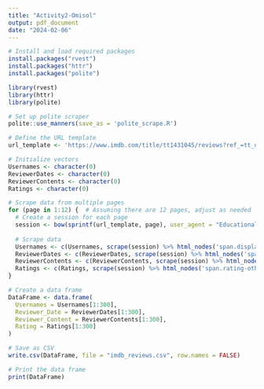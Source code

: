 ```yaml
---
title: "Activity2-Omisol"
output: pdf_document
date: "2024-02-06"
---
```


``` r
# Install and load required packages
install.packages("rvest")
install.packages("httr")
install.packages("polite")

library(rvest)
library(httr)
library(polite)

# Set up polite scraper
polite::use_manners(save_as = 'polite_scrape.R')

# Define the URL template
url_template <- 'https://www.imdb.com/title/tt1431045/reviews?ref_=tt_urv'

# Initialize vectors
Usernames <- character(0)
ReviewerDates <- character(0)
ReviewerContents <- character(0)
Ratings <- character(0)

# Scrape data from multiple pages
for (page in 1:12) {  # Assuming there are 12 pages, adjust as needed
  # Create a session for each page
  session <- bow(sprintf(url_template, page), user_agent = "Educational")
 
  # Scrape data
  Usernames <- c(Usernames, scrape(session) %>% html_nodes('span.display-name-link') %>% html_text())
  ReviewerDates <- c(ReviewerDates, scrape(session) %>% html_nodes('span.review-date') %>% html_text())
  ReviewerContents <- c(ReviewerContents, scrape(session) %>% html_nodes('div.text.show-more__control') %>% html_text())
  Ratings <- c(Ratings, scrape(session) %>% html_nodes('span.rating-other-user-rating') %>% html_text())
}

# Create a data frame
DataFrame <- data.frame(
  Usernames = Usernames[1:300],
  Reviewer_Date = ReviewerDates[1:300],
  Reviewer_Content = ReviewerContents[1:300],
  Rating = Ratings[1:300]
)

# Save as CSV
write.csv(DataFrame, file = "imdb_reviews.csv", row.names = FALSE)

# Print the data frame
print(DataFrame)

```